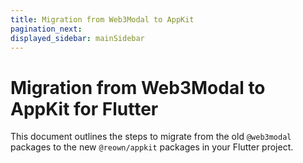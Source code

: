 ```yaml
---
title: Migration from Web3Modal to AppKit
pagination_next: 
displayed_sidebar: mainSidebar
---
```



# Migration from Web3Modal to AppKit for Flutter

This document outlines the steps to migrate from the old `@web3modal` packages to the new `@reown/appkit` packages in your Flutter project.